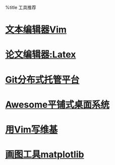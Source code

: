 %title 工具推荐
= [[./vim|文本编辑器Vim]] =
= [[./latex|论文编辑器:Latex]] =
= [[./git|Git分布式托管平台]] =
= [[./awesome|Awesome平铺式桌面系统]] =
= [[./vimwiki|用Vim写维基]] =
= [[./matplotlib|画图工具matplotlib]] =

